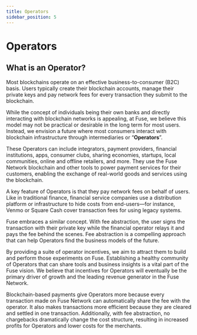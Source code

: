 ```yaml
---
title: Operators
sidebar_position: 5
---
```


# Operators

## What is an Operator?

Most blockchains operate on an effective business-to-consumer (B2C) basis. Users typically create their blockchain accounts, manage their private keys and pay network fees for every transaction they submit to the blockchain.

While the concept of individuals being their own banks and directly interacting with blockchain networks is appealing, at Fuse, we believe this model may not be practical or desirable in the long term for most users. Instead, we envision a future where most consumers interact with blockchain infrastructure through intermediaries or “**Operators**”. 

These Operators can include integrators, payment providers, financial institutions, apps, consumer clubs, sharing economies, startups, local communities, online and offline retailers, and more. They use the Fuse Network blockchain and other tools to power payment services for their customers, enabling the exchange of real-world goods and services using the blockchain.

A key feature of Operators is that they pay network fees on behalf of users. Like in traditional finance, financial service companies use a distribution platform or infrastructure to hide costs from end-users—for instance, Venmo or Square Cash cover transaction fees for using legacy systems. 

Fuse embraces a similar concept. With fee abstraction, the user signs the transaction with their private key while the financial operator relays it and pays the fee behind the scenes. Fee abstraction is a compelling approach that can help Operators find the business models of the future. 

By providing a suite of operator incentives, we aim to attract them to build and perform those experiments on Fuse. Establishing a healthy community of Operators that can share tools and business insights is a vital part of the Fuse vision. We believe that incentives for Operators will eventually be the primary driver of growth and the leading revenue generator in the Fuse Network. 

Blockchain-based payments give Operators more because every transaction made on Fuse Network can automatically share the fee with the operator. It also makes transactions more efficient because they are cleared and settled in one transaction. Additionally, with fee abstraction, no chargebacks dramatically change the cost structure, resulting in increased profits for Operators and lower costs for the merchants.

